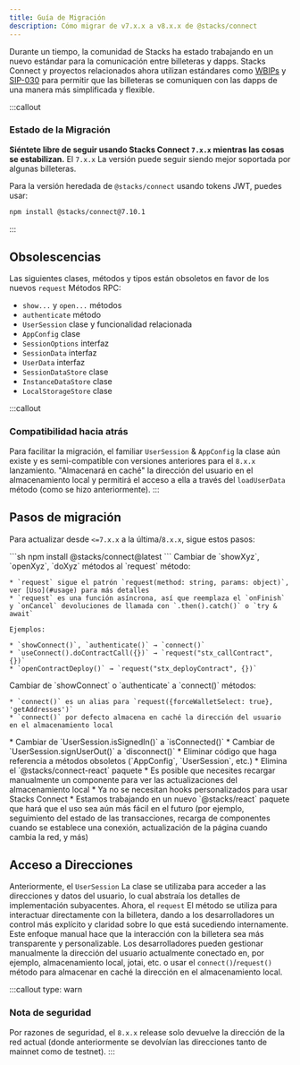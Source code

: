 ```yaml
---
title: Guía de Migración
description: Cómo migrar de v7.x.x a v8.x.x de @stacks/connect
---
```


Durante un tiempo, la comunidad de Stacks ha estado trabajando en un nuevo estándar para la comunicación entre billeteras y dapps.
Stacks Connect y proyectos relacionados ahora utilizan estándares como [WBIPs](https://wbips.netlify.app/) y [SIP-030](https://github.com/janniks/sips/blob/main/sips/sip-030/sip-030-wallet-interface.md) para permitir que las billeteras se comuniquen con las dapps de una manera más simplificada y flexible.

:::callout
### Estado de la Migración

**Siéntete libre de seguir usando Stacks Connect `7.x.x` mientras las cosas se estabilizan.**
El `7.x.x` La versión puede seguir siendo mejor soportada por algunas billeteras.

Para la versión heredada de `@stacks/connect` usando tokens JWT, puedes usar:

```sh
npm install @stacks/connect@7.10.1
```
:::

## Obsolescencias

Las siguientes clases, métodos y tipos están obsoletos en favor de los nuevos `request` Métodos RPC:

* `show...` y `open...` métodos
* `authenticate` método
* `UserSession` clase y funcionalidad relacionada
* `AppConfig` clase
* `SessionOptions` interfaz
* `SessionData` interfaz
* `UserData` interfaz
* `SessionDataStore` clase
* `InstanceDataStore` clase
* `LocalStorageStore` clase

:::callout
### Compatibilidad hacia atrás

Para facilitar la migración, el familiar `UserSession` & `AppConfig` la clase aún existe y es semi-compatible con versiones anteriores para el `8.x.x` lanzamiento.
"Almacenará en caché" la dirección del usuario en el almacenamiento local y permitirá el acceso a ella a través del `loadUserData` método (como se hizo anteriormente).
:::

## Pasos de migración

Para actualizar desde `<=7.x.x` a la última/`8.x.x`, sigue estos pasos:

<Steps>
  <Step title="Actualiza tu versión de @stacks/connect">
    ```sh
    npm install @stacks/connect@latest
    ```
  </Step>

  <Step title="Reemplazar Métodos Heredados con request">
    Cambiar de `showXyz`, `openXyz`, `doXyz` métodos al `request` método:

    * `request` sigue el patrón `request(method: string, params: object)`, ver [Uso](#usage) para más detalles
    * `request` es una función asíncrona, así que reemplaza el `onFinish` y `onCancel` devoluciones de llamada con `.then().catch()` o `try & await`

    Ejemplos:

    * `showConnect()`, `authenticate()` → `connect()`
    * `useConnect().doContractCall({})` → `request("stx_callContract", {})`
    * `openContractDeploy()` → `request("stx_deployContract", {})`
  </Step>

  <Step title="Utilice Connect en lugar de ShowConnect/Authenticate">
    Cambiar de `showConnect` o `authenticate` a `connect()` métodos:

    * `connect()` es un alias para `request({forceWalletSelect: true}, 'getAddresses')`
    * `connect()` por defecto almacena en caché la dirección del usuario en el almacenamiento local
  </Step>

  <Step title="Actualizar la Gestión del Estado de Autenticación">
    * Cambiar de `UserSession.isSignedIn()` a `isConnected()`
    * Cambiar de `UserSession.signUserOut()` a `disconnect()`
  </Step>

  <Step title="Eliminar Código Heredado">
    * Eliminar código que haga referencia a métodos obsoletos (`AppConfig`, `UserSession`, etc.)
    * Elimina el `@stacks/connect-react` paquete
      * Es posible que necesites recargar manualmente un componente para ver las actualizaciones del almacenamiento local
      * Ya no se necesitan hooks personalizados para usar Stacks Connect
      * Estamos trabajando en un nuevo `@stacks/react` paquete que hará que el uso sea aún más fácil en el futuro (por ejemplo, seguimiento del estado de las transacciones, recarga de componentes cuando se establece una conexión, actualización de la página cuando cambia la red, y más)
  </Step>
</Steps>

## Acceso a Direcciones

Anteriormente, el `UserSession` La clase se utilizaba para acceder a las direcciones y datos del usuario, lo cual abstraía los detalles de implementación subyacentes.
Ahora, el `request` El método se utiliza para interactuar directamente con la billetera, dando a los desarrolladores un control más explícito y claridad sobre lo que está sucediendo internamente.
Este enfoque manual hace que la interacción con la billetera sea más transparente y personalizable.
Los desarrolladores pueden gestionar manualmente la dirección del usuario actualmente conectado en, por ejemplo, almacenamiento local, jotai, etc. o usar el `connect()`/`request()` método para almacenar en caché la dirección en el almacenamiento local.

:::callout
type: warn

### Nota de seguridad

Por razones de seguridad, el `8.x.x` release solo devuelve la dirección de la red actual (donde anteriormente se devolvían las direcciones tanto de mainnet como de testnet).
:::
